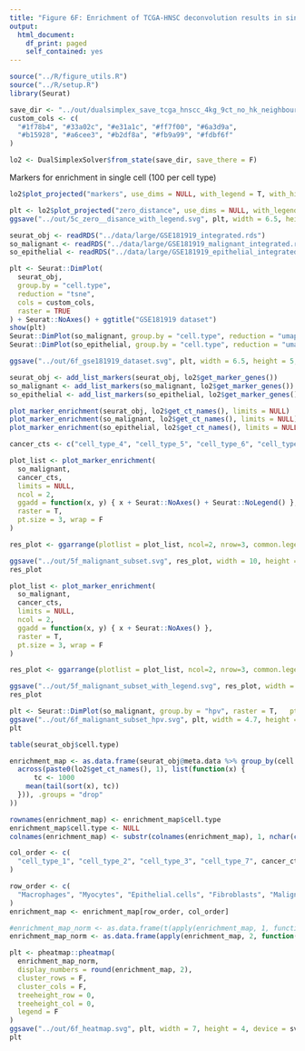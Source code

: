 ```yaml
---
title: "Figure 6F: Enrichment of TCGA-HNSC deconvolution results in single cell data"
output:
  html_document:
    df_print: paged
    self_contained: yes
---
```



```r
source("../R/figure_utils.R")
source("../R/setup.R")
library(Seurat)
```

```r
save_dir <- "../out/dualsimplex_save_tcga_hnscc_4kg_9ct_no_hk_neighbours_alexey/"
custom_cols <- c(
  "#1f78b4", "#33a02c", "#e31a1c", "#ff7f00", "#6a3d9a",
  "#b15928", "#a6cee3", "#b2df8a", "#fb9a99", "#fdbf6f"
)
```

```r
lo2 <- DualSimplexSolver$from_state(save_dir, save_there = F)
```

Markers for enrichment in single cell (100 per cell type)
```r
lo2$plot_projected("markers", use_dims = NULL, with_legend = T, with_history = F)
```
```r
plt <- lo2$plot_projected("zero_distance", use_dims = NULL, with_legend = T, with_history = F)
ggsave("../out/5c_zero__disance_with_legend.svg", plt, width = 6.5, height = 5, device = svglite)

```

```r
seurat_obj <- readRDS("../data/large/GSE181919_integrated.rds")
so_malignant <- readRDS("../data/large/GSE181919_malignant_integrated.rds")
so_epithelial <- readRDS("../data/large/GSE181919_epithelial_integrated.rds")

plt <- Seurat::DimPlot(
  seurat_obj,
  group.by = "cell.type",
  reduction = "tsne",
  cols = custom_cols,
  raster = TRUE
) + Seurat::NoAxes() + ggtitle("GSE181919 dataset")
show(plt)
Seurat::DimPlot(so_malignant, group.by = "cell.type", reduction = "umap")
Seurat::DimPlot(so_epithelial, group.by = "cell.type", reduction = "umap")

ggsave("../out/6f_gse181919_dataset.svg", plt, width = 6.5, height = 5, device = svg)
```


```r
seurat_obj <- add_list_markers(seurat_obj, lo2$get_marker_genes())
so_malignant <- add_list_markers(so_malignant, lo2$get_marker_genes())
so_epithelial <- add_list_markers(so_epithelial, lo2$get_marker_genes())

plot_marker_enrichment(seurat_obj, lo2$get_ct_names(), limits = NULL)
plot_marker_enrichment(so_malignant, lo2$get_ct_names(), limits = NULL)
plot_marker_enrichment(so_epithelial, lo2$get_ct_names(), limits = NULL)
```

```r
cancer_cts <- c("cell_type_4", "cell_type_5", "cell_type_6", "cell_type_8", "cell_type_9")

plot_list <- plot_marker_enrichment(
  so_malignant,
  cancer_cts,
  limits = NULL,
  ncol = 2,
  ggadd = function(x, y) { x + Seurat::NoAxes() + Seurat::NoLegend() },
  raster = T,
  pt.size = 3, wrap = F
)

res_plot <- ggarrange(plotlist = plot_list, ncol=2, nrow=3, common.legend = T, legend = "none")

ggsave("../out/5f_malignant_subset.svg", res_plot, width = 10, height = 15, device = svg)
res_plot
```
```r
plot_list <- plot_marker_enrichment(
  so_malignant,
  cancer_cts,
  limits = NULL,
  ncol = 2,
  ggadd = function(x, y) { x + Seurat::NoAxes() },
  raster = T,
  pt.size = 3, wrap = F
)

res_plot <- ggarrange(plotlist = plot_list, ncol=2, nrow=3, common.legend = T, legend = "right")

ggsave("../out/5f_malignant_subset_with_legend.svg", res_plot, width = 10, height = 15, device = svglite)
res_plot

```

```r
plt <- Seurat::DimPlot(so_malignant, group.by = "hpv", raster = T,   pt.size = 3) + Seurat::NoAxes() + ggtitle("")
ggsave("../out/6f_malignant_subset_hpv.svg", plt, width = 4.7, height = 4, device = svg)
plt
```


```r
table(seurat_obj$cell.type)
```

```r
enrichment_map <- as.data.frame(seurat_obj@meta.data %>% group_by(cell.type) %>% summarize(
  across(paste0(lo2$get_ct_names(), 1), list(function(x) {
      tc <- 1000
    mean(tail(sort(x), tc))
  })), .groups = "drop"
))

rownames(enrichment_map) <- enrichment_map$cell.type
enrichment_map$cell.type <- NULL
colnames(enrichment_map) <- substr(colnames(enrichment_map), 1, nchar(colnames(enrichment_map)) - 3)

col_order <- c(
  "cell_type_1", "cell_type_2", "cell_type_3", "cell_type_7", cancer_cts
)

row_order <- c(
  "Macrophages", "Myocytes", "Epithelial.cells", "Fibroblasts", "Malignant.cells"
)
enrichment_map <- enrichment_map[row_order, col_order]

#enrichment_map_norm <- as.data.frame(t(apply(enrichment_map, 1, function(x) (x - min(x)) / (max(x) - min(x)))))
enrichment_map_norm <- as.data.frame(apply(enrichment_map, 2, function(x) (x - min(x)) / (max(x) - min(x))))

plt <- pheatmap::pheatmap(
  enrichment_map_norm,
  display_numbers = round(enrichment_map, 2),
  cluster_rows = F,
  cluster_cols = F,
  treeheight_row = 0,
  treeheight_col = 0,
  legend = F
)
ggsave("../out/6f_heatmap.svg", plt, width = 7, height = 4, device = svglite::svglite)
plt
```



